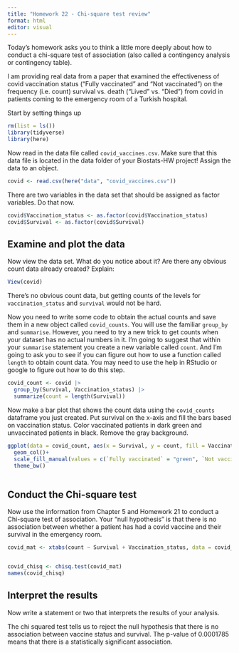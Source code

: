 ```yaml
---
title: "Homework 22 - Chi-square test review"
format: html
editor: visual
---
```


Today's homework asks you to think a little more deeply about how to conduct a chi-square test of association (also called a contingency analysis or contingency table).

I am providing real data from a paper that examined the effectiveness of covid vaccination status ("Fully vaccinated" and "Not vaccinated") on the frequency (i.e. count) survival vs. death ("Lived" vs. "Died") from covid in patients coming to the emergency room of a Turkish hospital.

Start by setting things up

```r
rm(list = ls())
library(tidyverse)
library(here)
```

Now read in the data file called `covid_vaccines.csv`. Make sure that this data file is located in the data folder of your Biostats-HW project! Assign the data to an object.

```r
covid <- read.csv(here("data", "covid_vaccines.csv"))
```

There are two variables in the data set that should be assigned as factor variables. Do that now.

```r
covid$Vaccination_status <- as.factor(covid$Vaccination_status)
covid$Survival <- as.factor(covid$Survival)
```

## Examine and plot the data

Now view the data set. What do you notice about it? Are there any obvious count data already created? Explain:

```r
View(covid)
```

There's no obvious count data, but getting counts of the levels for `vaccination_status` and `survival` would not be hard.

Now you need to write some code to obtain the actual counts and save them in a new object called `covid_counts`. You will use the familiar `group_by` and `summarise`. However, you need to try a new trick to get counts when your dataset has no actual numbers in it. I'm going to suggest that within your `summarise` statement you create a new variable called `count`. And I'm going to ask you to see if you can figure out how to use a function called `length` to obtain count data. You may need to use the help in RStudio or google to figure out how to do this step.

```r
covid_count <- covid |>
  group_by(Survival, Vaccination_status) |> 
  summarize(count = length(Survival))
```

Now make a bar plot that shows the count data using the `covid_counts` dataframe you just created. Put survival on the x-axis and fill the bars based on vaccination status. Color vaccinated patients in dark green and unvaccinated patients in black. Remove the gray background.

```r
ggplot(data = covid_count, aes(x = Survival, y = count, fill = Vaccination_status))+
  geom_col()+
  scale_fill_manual(values = c(`Fully vaccinated` = "green", `Not vaccinated` = "black")) + 
  theme_bw()
  
```

## Conduct the Chi-square test

Now use the information from Chapter 5 and Homework 21 to conduct a Chi-square test of association. Your "null hypothesis" is that there is no association between whether a patient has had a covid vaccine and their survival in the emergency room.

```r
covid_mat <- xtabs(count ~ Survival + Vaccination_status, data = covid_count)


covid_chisq <- chisq.test(covid_mat)
names(covid_chisq)
```

## Interpret the results

Now write a statement or two that interprets the results of your analysis.

The chi squared test tells us to reject the null hypothesis that there is no association between vaccine status and survival. The p-value of 0.0001785 means that there is a statistically significant association.
